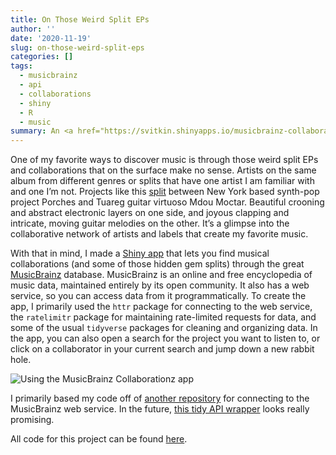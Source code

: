 ```yaml
---
title: On Those Weird Split EPs
author: ''
date: '2020-11-19'
slug: on-those-weird-split-eps
categories: []
tags:
  - musicbrainz
  - api
  - collaborations
  - shiny
  - R
  - music
summary: An <a href="https://svitkin.shinyapps.io/musicbrainz-collaborationz/" target="_blank">application</a> that lets you discover music collaborations through the MusicBrainz database.
---
```


One of my favorite ways to discover music is through those weird split EPs and collaborations that on the surface make no sense. Artists on the same album from different genres or splits that have one artist I am familiar with and one I'm not. Projects like this <a href="https://seagreenrecords.bandcamp.com/album/porches-mdou-moctar-split" target="_blank">split</a> between New York based synth-pop project Porches and Tuareg guitar virtuoso Mdou Moctar. Beautiful crooning and abstract electronic layers on one side, and joyous clapping and intricate, moving guitar melodies on the other. It's a glimpse into the collaborative network of artists and labels that create my favorite music. 

With that in mind, I made a <a href="https://svitkin.shinyapps.io/musicbrainz-collaborationz/" target="_blank">Shiny app</a> that lets you find musical collaborations (and some of those hidden gem splits) through the great <a href="https://musicbrainz.org/" target="_blank">MusicBrainz</a> database. MusicBrainz is an online and free encyclopedia of music data, maintained entirely by its open community. It also has a web service, so you can access data from it programmatically. To create the app, I primarily used the <code>httr</code> package for connecting to the web service, the <code>ratelimitr</code> package for maintaining rate-limited requests for data, and some of the usual <code>tidyverse</code> packages for cleaning and organizing data. In the app, you can also open a search for the project you want to listen to, or click on a collaborator in your current search and jump down a new rabbit hole. 

<img src="/post/musicbrainz-post/musicbrainz.gif" alt="Using the MusicBrainz Collaborationz app" style="display:block; margin-left:auto; margin-right: auto;">

I primarily based my code off of <a href="https://github.com/mikkelkrogsholm/musicbrainz" target="_blank">another repository</a> for connecting to the MusicBrainz web service. In the future, <a href="https://github.com/dmi3kno/musicbrainz" target="_blank">this tidy API wrapper</a> looks really promising.

All code for this project can be found <a href="https://github.com/svitkin/musicbrainz-collaborationz" target="_blank">here</a>.